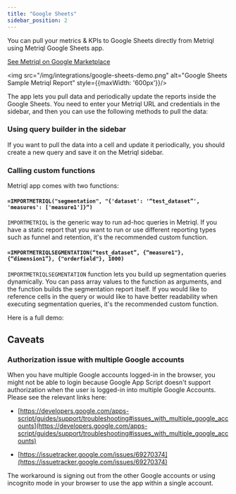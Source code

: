 ```yaml
---
title: "Google Sheets"
sidebar_position: 2
---
```


You can pull your metrics & KPIs to Google Sheets directly from Metriql using Metriql Google Sheets app.

[See Metriql on Google Marketplace](https://gsuite.google.com/marketplace/app/metriql/218048854372)

<img src="/img/integrations/google-sheets-demo.png" alt="Google Sheets Sample Metriql Report" style={{maxWidth: '600px'}}/>

The app lets you pull data and periodically update the reports inside the Google Sheets. 
You need to enter your Metriql URL and credentials in the sidebar, and then you can use the following methods to pull the data:

### Using query builder in the sidebar

If you want to pull the data into a cell and update it periodically, you should create a new query and save it on the Metriql sidebar. 

### Calling custom functions

Metriql app comes with two functions:

#### `=IMPORTMETRIQL("segmentation", "{'dataset': '“test_dataset”', 'measures': ['measure1']}“)`

`IMPORTMETRIQL` is the generic way to run ad-hoc queries in Metriql. If you have a static report that you want to run or use different reporting types such as funnel and retention, it's the recommended custom function.

#### `=IMPORTMETRIQLSEGMENTATION(“test_dataset”, {“measure1"}, {“dimension1”}, {"orderfield"}, 1000)`

`IMPORTMETRIQLSEGMENTATION` function lets you build up segmentation queries dynamically. 
You can pass array values to the function as arguments, and the function builds the segmentation report itself. If you would like to reference cells in the query or would like to have better readability when executing segmentation queries, it's the recommended custom function.


Here is a full demo:

<YoutubeVideo id="7uk2GcieLbo" />
 
## Caveats

### Authorization issue with multiple Google accounts

When you have multiple Google accounts logged-in in the browser, you might not be able to login because Google App Script doesn't support authorization when the user is logged-in into multiple Google Accounts. Please see the relevant links here:

* [https://developers.google.com/apps-script/guides/support/troubleshooting#issues_with_multiple_google_accounts](https://developers.google.com/apps-script/guides/support/troubleshooting#issues_with_multiple_google_accounts)

* [https://issuetracker.google.com/issues/69270374](https://issuetracker.google.com/issues/69270374)

The workaround is signing out from the other Google accounts or using incognito mode in your browser to use the app within a single account.
